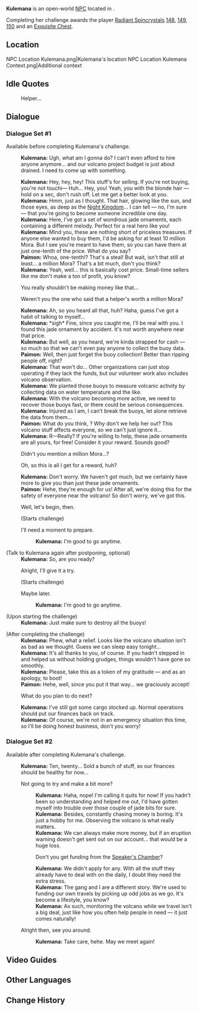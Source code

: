 {{Meta
<!-- Remove this template after adding the missing info -->
|missing_NPC_picture  = yes
|missing_NPC_profile  = yes
}}
{{Character Infobox
|type             = Open-World NPC
|image            = NPC Kulemana.png
|realname         = <!-- Optional, if different from in-game name -->
|deceased         = <!-- Past (for deceased prior to events of the game) or free response -->
|region           = Natlan
|location         = Natlan
|affiliation      = People of the Springs
|title            = 

|ancestry         = <!-- Clan/family -->
|father           = 
|mother           = 
|spouse           = 
|sibling          = 
|child            = 
|relative         = 

|voiceEN          = 
|voiceCN          = 
|voiceJP          = 
|voiceKR          = 
|dialoguereward   = 
}}
'''Kulemana''' is an open-world [[NPC]] located in {{Location|Atocpan}}. 

Completing her challenge awards the player [[Radiant Spincrystal]]s [[Radiant Spincrystal 148|148]], [[Radiant Spincrystal 149|149]], [[Radiant Spincrystal 150|150]] and an [[Exquisite Chest]].

==Location==
<gallery>
NPC Location Kulemana.png|Kulemana's location
NPC Location Kulemana Context.png|Additional context
</gallery>
<!--
==Profile==
Detailed story/lore information goes here.
''(To be added.)''

===Appearance===
Keep appearance section short and concise. Limit to 2 paragraphs with 3-4 sentences each.
''(To be added.)''

==Quests and Events==
{{Quests and Events}}
-->
==Idle Quotes==
{{Dialogue Start}}
:{{DIcon|Idle}} Helper...
{{Dialogue End}}

==Dialogue==
===Dialogue Set #1===
Available before completing Kulemana's challenge.
{{Dialogue Start}}
:'''Kulemana:''' Ugh, what am I gonna do? I can't even afford to hire anyone anymore... and our volcano project budget is just about drained. I need to come up with something.
<!-- black screen transition -->
:'''Kulemana:''' Hey, hey, hey! This stuff's for selling. If you're not buying, you're not touchi&mdash; Huh... Hey, you! Yeah, you with the blonde hair &mdash; hold on a sec, don't rush off. Let me get a better look at you.
:'''Kulemana:''' Hmm, just as I thought. That hair, glowing like the sun, and those eyes, as deep as the [[Night Kingdom]]... I can tell &mdash; no, I'm sure &mdash; that you're going to become someone incredible one day.
:'''Kulemana:''' Here, I've got a set of wondrous jade ornaments, each containing a different melody. Perfect for a real hero like you!
:'''Kulemana:''' Mind you, these are nothing short of priceless treasures. If anyone else wanted to buy them, I'd be asking for at least 10 million Mora. But I see you're meant to have them, so you can have them at just one-tenth of the price. What do you say?
:'''Paimon:''' Whoa, one-tenth!? That's a steal! But wait, isn't that still at least... a million Mora? That's a bit much, don't you think?
:'''Kulemana:''' Yeah, well... this is basically cost price. Small-time sellers like me don't make a ton of profit, you know?
:{{DIcon}} You really shouldn't be making money like that...
:{{DIcon}} Weren't you the one who said that a helper's worth a million Mora?
:'''Kulemana:''' Ah, so you heard all that, huh? Haha, guess I've got a habit of talking to myself...
:'''Kulemana:''' *sigh* Fine, since you caught me, I'll be real with you. I found this jade ornament by accident. It's not worth anywhere near that price.
:'''Kulemana:''' But well, as you heard, we're kinda strapped for cash &mdash; so much so that we can't even pay anyone to collect the buoy data.
:'''Paimon:''' Well, then just forget the buoy collection! Better than ripping people off, right?
:'''Kulemana:''' That won't do... Other organizations can just stop operating if they lack the funds, but our volunteer work also includes volcano observation.
:'''Kulemana:''' We planted those buoys to measure volcanic activity by collecting data on water temperature and the like.
:'''Kulemana:''' With the volcano becoming more active, we need to recover those buoys fast, or there could be serious consequences.
:'''Kulemana:''' Injured as I am, I can't break the buoys, let alone retrieve the data from them...
:'''Paimon:''' What do you think, {{Traveler}}? Why don't we help her out? This volcano stuff affects everyone, so we can't just ignore it...
:'''Kulemana:''' R&mdash;Really? If you're willing to help, these jade ornaments are all yours, for free! Consider it your reward. Sounds good?
:{{DIcon}} Didn't you mention a million Mora...?
:{{DIcon}} Oh, so this is all I get for a reward, huh?
:'''Kulemana:''' Don't worry. We haven't got much, but we certainly have more to give you than just these jade ornaments.
:'''Paimon:''' Hehe, they're enough for us! After all, we're doing this for the safety of everyone near the volcano! So don't worry, we've got this.
:{{DIcon|Quest}} Well, let's begin, then.
:;(Starts challenge)
:{{DIcon}} I'll need a moment to prepare.
::'''Kulemana:''' I'm good to go anytime.

;(Talk to Kulemana again after postponing, optional)
:'''Kulemana:''' So, are you ready?
:{{DIcon|Quest}} Alright, I'll give it a try.
:;(Starts challenge)
:{{DIcon}} Maybe later.
::'''Kulemana:''' I'm good to go anytime.

;(Upon starting the challenge)
:'''Kulemana:''' Just make sure to destroy all the buoys!
<!-- The Great Buoy Retrieval
Target: Retrieve all the survey buoys within the time limit
Time: 2min -->
;(After completing the challenge)
:{{Black Screen|You hand over all the buoy data you just obtained to Kulemana.}}
:'''Kulemana:''' Phew, what a relief. Looks like the volcano situation isn't as bad as we thought. Guess we can sleep easy tonight...
:'''Kulemana:''' It's all thanks to you, of course. If you hadn't stepped in and helped us without holding grudges, things wouldn't have gone so smoothly.
:'''Kulemana:''' Please, take this as a token of my gratitude &mdash; and as an apology, to boot!
:'''Paimon:''' Hehe, well, since you put it that way... we graciously accept!
:{{DIcon}} What do you plan to do next?
:'''Kulemana:''' I've still got some cargo stocked up. Normal operations should put our finances back on track.
:'''Kulemana:''' Of course, we're not in an emergency situation this time, so I'll be doing honest business, don't you worry!
{{Dialogue End}}

===Dialogue Set #2===
Available after completing Kulemana's challenge.
{{Dialogue Start}}
:'''Kulemana:''' Ten, twenty... Sold a bunch of stuff, so our finances should be healthy for now...
:{{DIcon}} Not going to try and make a bit more?
::'''Kulemana:''' Haha, nope! I'm calling it quits for now! If you hadn't been so understanding and helped me out, I'd have gotten myself into trouble over those couple of jade bits for sure.
::'''Kulemana:''' Besides, constantly chasing money is boring. It's just a hobby for me. Observing the volcano is what really matters.
::'''Kulemana:''' We can always make more money, but if an eruption warning doesn't get sent out on our account... that would be a huge loss.
::{{DIcon}} Don't you get funding from the [[Speaker's Chamber]]?
::'''Kulemana:''' We didn't apply for any. With all the stuff they already have to deal with on the daily, I doubt they need the extra stress.
::'''Kulemana:''' The gang and I are a different story. We're used to funding our own travels by picking up odd jobs as we go. It's become a lifestyle, you know?
::'''Kulemana:''' As such, monitoring the volcano while we travel isn't a big deal, just like how you often help people in need &mdash; it just comes naturally!
:{{DIcon}} Alright then, see you around.
::'''Kulemana:''' Take care, hehe. May we meet again!
{{Dialogue End}}
<!--
==Event Dialogue==
===Event Name===
{{Dialogue Start}}
:'''Kulemana:'''
{{Dialogue End}}
-->
==Video Guides==
{{EVT
|video   = https://youtu.be/auPV2axBXd8
|caption = All Radiant Spin crystals 5.5 Location
}}

==Other Languages==
{{Other Languages|default_hidden=1
|en      = Kulemana
|zhs     = 库蕾玛娜
|zhs_rm  = 
|zht     = 庫蕾瑪娜
|zht_rm  = 
|ja      = クリマナ
|ja_rm   = 
|ko      = 쿨레마나
|es      = Kulemana
|fr      = Kulemana
|ru      = Кулемана
|th      = Kulemana
|vi      = Kulemana
|de      = Kulemana
|id      = Kulemana
|pt      = Kulemana
|tr      = Kulemana
|it      = Kulemana
}}

==Change History==
{{Change History|5.5}}
<!--
==References==
{{Reflist}}
-->